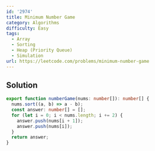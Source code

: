 ```yaml
---
id: '2974'
title: Minimum Number Game
category: Algorithms
difficulty: Easy
tags:
  - Array
  - Sorting
  - Heap (Priority Queue)
  - Simulation
url: https://leetcode.com/problems/minimum-number-game
---
```


## Solution

```typescript filename="solution.ts" copy
export function numberGame(nums: number[]): number[] {
  nums.sort((a, b) => a - b);
  const answer: number[] = [];
  for (let i = 0; i < nums.length; i += 2) {
    answer.push(nums[i + 1]);
    answer.push(nums[i]);
  }
  return answer;
}
```
